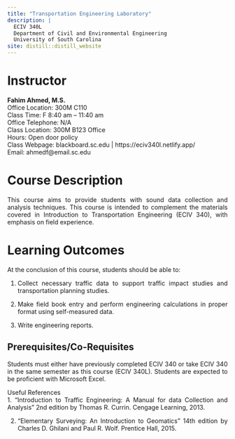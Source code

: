 ```yaml
---
title: "Transportation Engineering Laboratory"
description: |
  ECIV 340L   
  Department of Civil and Environmental Engineering    
  University of South Carolina
site: distill::distill_website
---
```

<style>
body {
text-align: justify}
</style>


# Instructor  
**Fahim Ahmed, M.S.**  
Office Location: 300M C110  
Class Time: 	F 8:40 am – 11:40 am  	
Office Telephone: N/A    
Class Location:	300M B123	Office   
Hours: Open door policy  
Class Webpage:	blackboard.sc.edu | https://eciv340l.netlify.app/  
Email: ahmedf@email.sc.edu  

# Course Description
This course aims to provide students with sound data collection and analysis techniques.  This course is intended to complement the materials covered in Introduction to Transportation Engineering (ECIV 340), with emphasis on field experience.

# Learning Outcomes
At the conclusion of this course, students should be able to:  

1.	Collect necessary traffic data to support traffic impact studies and transportation planning studies.  

2.	Make field book entry and perform engineering calculations in proper format using self-measured data.  

3.	Write engineering reports.

## Prerequisites/Co-Requisites  
Students must either have previously completed ECIV 340 or take ECIV 340 in the same semester as this course (ECIV 340L).  Students are expected to be proficient with Microsoft Excel.

Useful References  
1.	“Introduction to Traffic Engineering: A Manual for data Collection and Analysis” 2nd edition by Thomas R. Currin. Cengage Learning, 2013.  

2.	“Elementary Surveying: An Introduction to Geomatics” 14th edition by Charles D. Ghilani and Paul R. Wolf. Prentice Hall, 2015.
